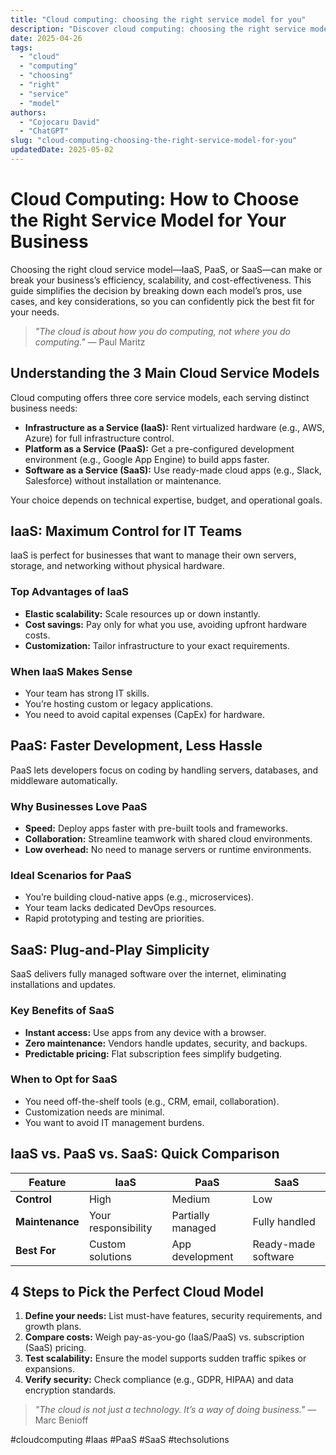 ```yaml
---
title: "Cloud computing: choosing the right service model for you"
description: "Discover cloud computing: choosing the right service model for you with this in-depth guide, providing actionable insights and practical tips to boost your knowledge and results."
date: 2025-04-26
tags:
  - "cloud"
  - "computing"
  - "choosing"
  - "right"
  - "service"
  - "model"
authors:
  - "Cojocaru David"
  - "ChatGPT"
slug: "cloud-computing-choosing-the-right-service-model-for-you"
updatedDate: 2025-05-02
---
```


# Cloud Computing: How to Choose the Right Service Model for Your Business  

Choosing the right cloud service model—IaaS, PaaS, or SaaS—can make or break your business’s efficiency, scalability, and cost-effectiveness. This guide simplifies the decision by breaking down each model’s pros, use cases, and key considerations, so you can confidently pick the best fit for your needs.  

> *"The cloud is about how you do computing, not where you do computing."* — Paul Maritz  

## Understanding the 3 Main Cloud Service Models  

Cloud computing offers three core service models, each serving distinct business needs:  

- **Infrastructure as a Service (IaaS):** Rent virtualized hardware (e.g., AWS, Azure) for full infrastructure control.  
- **Platform as a Service (PaaS):** Get a pre-configured development environment (e.g., Google App Engine) to build apps faster.  
- **Software as a Service (SaaS):** Use ready-made cloud apps (e.g., Slack, Salesforce) without installation or maintenance.  

Your choice depends on technical expertise, budget, and operational goals.  

## IaaS: Maximum Control for IT Teams  

IaaS is perfect for businesses that want to manage their own servers, storage, and networking without physical hardware.  

### Top Advantages of IaaS  

- **Elastic scalability:** Scale resources up or down instantly.  
- **Cost savings:** Pay only for what you use, avoiding upfront hardware costs.  
- **Customization:** Tailor infrastructure to your exact requirements.  

### When IaaS Makes Sense  

- Your team has strong IT skills.  
- You’re hosting custom or legacy applications.  
- You need to avoid capital expenses (CapEx) for hardware.  

## PaaS: Faster Development, Less Hassle  

PaaS lets developers focus on coding by handling servers, databases, and middleware automatically.  

### Why Businesses Love PaaS  

- **Speed:** Deploy apps faster with pre-built tools and frameworks.  
- **Collaboration:** Streamline teamwork with shared cloud environments.  
- **Low overhead:** No need to manage servers or runtime environments.  

### Ideal Scenarios for PaaS  

- You’re building cloud-native apps (e.g., microservices).  
- Your team lacks dedicated DevOps resources.  
- Rapid prototyping and testing are priorities.  

## SaaS: Plug-and-Play Simplicity  

SaaS delivers fully managed software over the internet, eliminating installations and updates.  

### Key Benefits of SaaS  

- **Instant access:** Use apps from any device with a browser.  
- **Zero maintenance:** Vendors handle updates, security, and backups.  
- **Predictable pricing:** Flat subscription fees simplify budgeting.  

### When to Opt for SaaS  

- You need off-the-shelf tools (e.g., CRM, email, collaboration).  
- Customization needs are minimal.  
- You want to avoid IT management burdens.  

## IaaS vs. PaaS vs. SaaS: Quick Comparison  

| Feature          | IaaS               | PaaS               | SaaS               |  
|------------------|--------------------|--------------------|--------------------|  
| **Control**      | High               | Medium             | Low                |  
| **Maintenance**  | Your responsibility | Partially managed  | Fully handled      |  
| **Best For**     | Custom solutions   | App development    | Ready-made software |  

## 4 Steps to Pick the Perfect Cloud Model  

1. **Define your needs:** List must-have features, security requirements, and growth plans.  
2. **Compare costs:** Weigh pay-as-you-go (IaaS/PaaS) vs. subscription (SaaS) pricing.  
3. **Test scalability:** Ensure the model supports sudden traffic spikes or expansions.  
4. **Verify security:** Check compliance (e.g., GDPR, HIPAA) and data encryption standards.  

> *"The cloud is not just a technology. It’s a way of doing business."* — Marc Benioff  

#cloudcomputing #Iaas #PaaS #SaaS #techsolutions